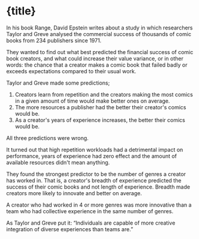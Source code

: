 
# {title}

In his book Range, David Epstein writes about a study in which researchers Taylor and Greve analysed the commercial success of thousands of comic books from 234 publishers since 1971.

They wanted to find out what best predicted the financial success of comic book creators, and what could increase their value variance, or in other words: the chance that a creator makes a comic book that failed badly or exceeds expectations compared to their usual work.

Taylor and Greve made some predictions;

1. Creators learn from repetition and the creators making the most comics in a given amount of time would make better ones on average.
2. The more resources a publisher had the better their creator's comics would be.
3. As a creator's years of experience increases, the better their comics would be.

All three predictions were wrong.

It turned out that high repetition workloads had a detrimental impact on performance, years of experience had zero effect and the amount of available resources didn't mean anything.

They found the strongest predictor to be the number of genres a creator has worked in. That is, a creator's breadth of experience predicted the success of their comic books and not length of experience. Breadth made creators more likely to innovate and better on average.

A creator who had worked in 4 or more genres was more innovative than a team who had collective experience in the same number of genres.

As Taylor and Greve put it: “Individuals are capable of more creative integration of diverse experiences than teams are.”
